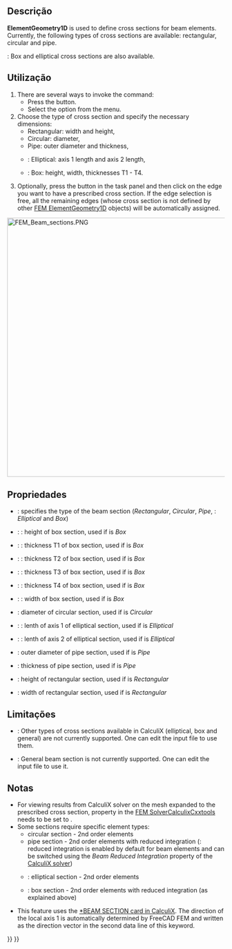 <languages/>

<div class="mw-translate-fuzzy">
{{Docnav
|[[FEM_MaterialEditor/pt-br|Editor de materiais]]
|[[FEM_ElementRotation1D/pt-br|Rotação de viga]]
|[[FEM_Workbench/pt-br|FEM]]
|IconL=FEM_MaterialEditor.svg
|IconR=FEM_ElementRotation1D.svg
|IconC=Workbench_FEM.svg
}}
</div>

{{GuiCommandContainer|
{{GuiCommand
|Name=FEM ElementGeometry1D
|MenuLocation=Model → Element Geometry → Beam cross section
|Workbenches=[[FEM_Workbench|FEM]]
|Shortcut={{KEY|C}} {{KEY|B}}
|SeeAlso=[[FEM_tutorial|FEM tutorial]]
}}
{{GuiCommandFemInfo
|Solvers=CalculiX, Mystran, Z88
}}
}}

<span id="Description"></span>
==Descrição==

'''ElementGeometry1D''' is used to define cross sections for beam elements. Currently, the following types of cross sections are available: rectangular, circular and pipe.

{{VersionPlus|1.1}}: Box and elliptical cross sections are also available.

<span id="Usage"></span>
==Utilização==

# There are several ways to invoke the command:
#* Press the {{Button|[[Image:FEM_ElementGeometry1D.svg|16px]] [[FEM_ElementGeometry1D|Beam cross section]]}} button.
#* Select the {{MenuCommand|Model → Element Geometry → [[Image:FEM_ElementGeometry1D.svg|16px]] Beam cross section}} option from the menu.
# Choose the type of cross section and specify the necessary dimensions:
#* Rectangular: width and height,
#* Circular: diameter,
#* Pipe: outer diameter and thickness,
#* {{VersionPlus|1.1}}: Elliptical: axis 1 length and axis 2 length,
#* {{VersionPlus|1.1}}: Box: height, width, thicknesses T1 - T4.
# Optionally, press the {{Button|Add}} button in the task panel and then click on the edge you want to have a prescribed cross section. If the edge selection is free, all the remaining edges (whose cross section is not defined by other [[FEM_ElementGeometry1D|FEM ElementGeometry1D]] objects) will be automatically assigned.

[[Image:FEM_Beam_sections.PNG|600px]]
{{Caption|Beam section types, local axes used by CalculiX and dimensions specified in FreeCAD FEM}}

<span id="Properties"></span>
==Propriedades==

* {{PropertyData|Section Type}}: specifies the type of the beam section (''Rectangular'', ''Circular'', ''Pipe'', {{VersionPlus|1.1}}: ''Elliptical'' and ''Box'')
* {{VersionPlus|1.1}}: {{PropertyData|Box Height}}: height of box section, used if {{PropertyData|Section Type}} is ''Box''
* {{VersionPlus|1.1}}: {{PropertyData|Box T1}}: thickness T1 of box section, used if {{PropertyData|Section Type}} is ''Box''
* {{VersionPlus|1.1}}: {{PropertyData|Box T2}}: thickness T2 of box section, used if {{PropertyData|Section Type}} is ''Box''
* {{VersionPlus|1.1}}: {{PropertyData|Box T3}}: thickness T3 of box section, used if {{PropertyData|Section Type}} is ''Box''
* {{VersionPlus|1.1}}: {{PropertyData|Box T4}}: thickness T4 of box section, used if {{PropertyData|Section Type}} is ''Box''
* {{VersionPlus|1.1}}: {{PropertyData|Box Width}}: width of box section, used if {{PropertyData|Section Type}} is ''Box''
* {{PropertyData|Circ Diameter}}: diameter of circular section, used if {{PropertyData|Section Type}} is ''Circular''
* {{VersionPlus|1.1}}: {{PropertyData|Axis 1 Length}}: lenth of axis 1 of elliptical section, used if {{PropertyData|Section Type}} is ''Elliptical''
* {{VersionPlus|1.1}}: {{PropertyData|Axis 2 Length}}: lenth of axis 2 of elliptical section, used if {{PropertyData|Section Type}} is ''Elliptical''
* {{PropertyData|Pipe Diameter}}: outer diameter of pipe section, used if {{PropertyData|Section Type}} is ''Pipe''
* {{PropertyData|Pipe Thickness}}: thickness of pipe section, used if {{PropertyData|Section Type}} is ''Pipe''
* {{PropertyData|Rect Height}}: height of rectangular section, used if {{PropertyData|Section Type}} is ''Rectangular''
* {{PropertyData|Rect Width}}: width of rectangular section, used if {{PropertyData|Section Type}} is ''Rectangular''

<span id="Limitations"></span>
== Limitações ==

* {{VersionMinus|1.0}}: Other types of cross sections available in CalculiX (elliptical, box and general) are not currently supported. One can edit the input file to use them.
* {{VersionPlus|1.1}}: General beam section is not currently supported. One can edit the input file to use it.

<span id="Notes"></span>
==Notas==

* For viewing results from CalculiX solver on the mesh expanded to the prescribed cross section, property {{incode|Beam Shell Result Output 3D}} in the [[FEM_SolverCalculixCxxtools|FEM SolverCalculixCxxtools]] needs to be set to {{incode|True}}.
* Some sections require specific element types:
** circular section - 2nd order elements
** pipe section - 2nd order elements with reduced integration ({{Version|1.0}}: reduced integration is enabled by default for beam elements and can be switched using the ''Beam Reduced Integration'' property of the [[FEM_SolverCalculixCxxtools|CalculiX solver]])
** {{VersionPlus|1.1}}: elliptical section - 2nd order elements
** {{VersionPlus|1.1}}: box section - 2nd order elements with reduced integration (as explained above)
* This feature uses the [https://web.mit.edu/calculix_v2.7/CalculiX/ccx_2.7/doc/ccx/node162.html *BEAM SECTION card in CalculiX]. The direction of the local axis 1 is automatically determined by FreeCAD FEM and written as the direction vector in the second data line of this keyword. 


<div class="mw-translate-fuzzy">
{{Docnav
|[[FEM_MaterialEditor/pt-br|Editor de materiais]]
|[[FEM_ElementRotation1D/pt-br|Rotação de viga]]
|[[FEM_Workbench/pt-br|FEM]]
|IconL=FEM_MaterialEditor.svg
|IconR=FEM_ElementRotation1D.svg
|IconC=Workbench_FEM.svg
}}
</div>

{{FEM Tools navi{{#translation:}}}}
{{Userdocnavi{{#translation:}}}}